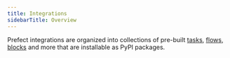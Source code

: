 ```yaml
---
title: Integrations
sidebarTitle: Overview
---
```



Prefect integrations are organized into collections of pre-built [tasks](/2.12.1/concepts/tasks/), [flows](/2.12.1/concepts/flows/), [blocks](/2.12.1/concepts/blocks/) and more that are installable as PyPI packages. 


